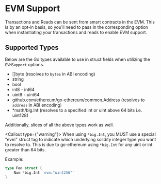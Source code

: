 # EVM Support

Transactions and Reads can be sent from smart contracts in the EVM. This is by an opt-in basis, so you'll need to pass in the corresponding option when instantiating your transactions and reads to enable EVM support.

## Supported Types

Below are the Go types available to use in struct fields when utilizing the `EVMSupport` options.

- []byte (resolves to `bytes` in ABI encoding)
- string
- bool
- int8 - int64
- uint8 - uint64
- github.com/ethereum/go-ethereum/common.Address (resolves to `address` in ABI encoding)
- *math/big.Int (resolves to a specified int or uint above 64 bits i.e. uint128)

Additionally, slices of all the above types work as well.



<Callout type={"warning"}>
    When using `*big.Int`, you MUST use a special "evm" struct tag to indicate which underlying solidity integer type you want to resolve to. This is due to go-ethereum using `*big.Int` for any uint or int greater than 64 bits.
</Callout>

Example:
```go
type Foo struct {
    Num *big.Int `evm:"uint256"`
}
```
